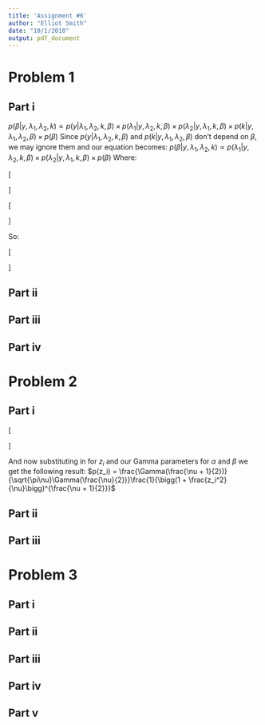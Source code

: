 ```yaml
---
title: 'Assignment #6'
author: "Elliot Smith"
date: "10/1/2018"
output: pdf_document
---
```


# Problem 1

## Part i

$p(\beta|y, \lambda_1, \lambda_2, k) \propto p(y|\lambda_1, \lambda_2, k, \beta) \times p(\lambda_1|y, \lambda_2, k, \beta) \times p(\lambda_2|y, \lambda_1, k, \beta) \times p(k|y, \lambda_1, \lambda_2, \beta) \times p(\beta)$
\newline
\newline
Since $p(y|\lambda_1, \lambda_2, k, \beta)$ and $p(k|y, \lambda_1, \lambda_2, \beta)$ don't depend on $\beta$, we may ignore them and our equation becomes:
\newline
\newline
$p(\beta|y, \lambda_1, \lambda_2, k) \propto p(\lambda_1|y, \lambda_2, k, \beta) \times p(\lambda_2|y, \lambda_1, k, \beta) \times p(\beta)$
\newline
\newline
Where:

\[
\begin{aligned}
p(\lambda_1|y, \lambda_2, k, \beta) & = p(y|\lambda_1, \lambda_2, k)p(\lambda_1) \\
& \sim Gamma\bigg(\alpha + \sum_{t=1}^k y_t, \beta + k\bigg)
\end{aligned}
\]

\[
\begin{aligned}
p(\lambda_2|y, \lambda_1, k, \beta) & = p(y|\lambda_1, \lambda_2, k)p(\lambda_2) \\
& \sim Gamma\bigg(\alpha + \sum_{t=k+1}^n y_t, \beta + (n - k)\bigg)
\end{aligned}
\]

So:

\[
\begin{aligned}
p(\beta|y, \lambda_1, \lambda_2, k) & \propto p(\lambda_1|y, \lambda_2, k, \beta) \times p(\lambda_2|y, \lambda_1, k, \beta) \times p(\beta) \\
& \propto \lambda_1^{\alpha - 1 + \sum_{t=1}^k y_t}e^{-(\beta + k)\lambda_1}\lambda_2^{\alpha - 1 + \sum_{t=k+1}^n y_t}e^{-(\beta + (n - k))\lambda_2}\beta^{a_\beta - 1}e^{-{b_\beta}\beta}
\end{aligned}
\]

## Part ii

## Part iii

## Part iv

# Problem 2

## Part i

\[
\begin{aligned}
p(y|\mu, \alpha, \beta) & = \int \frac{\beta^\alpha}{\Gamma(\alpha)}\tau^{\alpha - 1}e^{-\beta\tau}\bigg(\frac{\tau}{2\pi}\bigg)^{\frac{1}{2}}e^{-\frac{\tau}{2}(y - \mu)^2}d\tau \\
& = \frac{\beta^\alpha}{\Gamma(\alpha)}\frac{1}{(2\pi)^{\frac{1}{2}}} \int \tau^{\alpha - \frac{1}{2}}e^{-\beta\tau}e^{-\frac{\tau}{2}(y - \mu)^2}d\tau \\
& = \frac{\beta^\alpha}{\Gamma(\alpha)}\frac{1}{(2\pi)^{\frac{1}{2}}} \int \tau^{\alpha - \frac{1}{2}}e^{-(\beta + \frac{1}{2}(y - \mu)^2)\tau}d\tau \\
& = \frac{\beta^\alpha}{\Gamma(\alpha)}\frac{1}{(2\pi)^{\frac{1}{2}}}\frac{\Gamma(\alpha + \frac{1}{2})}{(\beta + \frac{1}{2}(y - \mu)^2)^{\alpha + \frac{1}{2}}} \\
& = \frac{\Gamma(\alpha + \frac{1}{2})}{\Gamma(\alpha)}\frac{1}{(2\pi\beta)^{\frac{1}{2}}}\frac{1}{(1 + \frac{1}{2\beta}(y - \mu)^2)^{\alpha + \frac{1}{2}}}
\end{aligned}
\]

And now substituting in for $z_i$ and our Gamma parameters for $\alpha$ and $\beta$ we get the following result:
\newline
\newline
$p(z_i) = \frac{\Gamma(\frac{\nu + 1}{2})}{\sqrt{\pi\nu}\Gamma(\frac{\nu}{2})}\frac{1}{\bigg(1 + \frac{z_i^2}{\nu}\bigg)^{\frac{\nu + 1}{2}}}$

## Part ii

## Part iii

# Problem 3

## Part i

## Part ii

## Part iii

## Part iv

## Part v